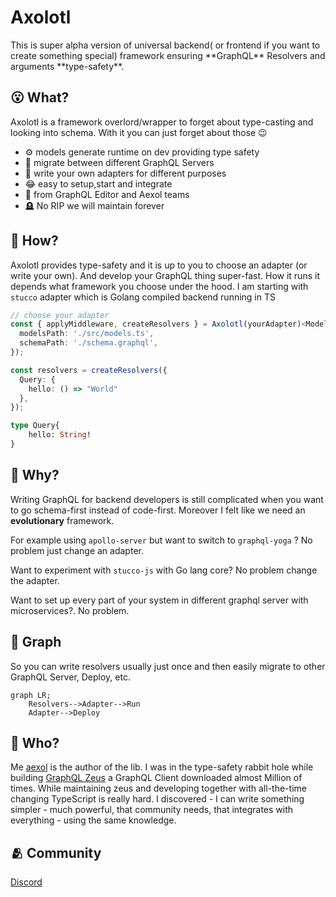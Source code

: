 
<div style={{display:'flex', flexDirection:"column", alignItems:"center", gap:"2rem", padding:"2rem"}}>
<Logo />
<h1 style={{fontSize:'4rem', textAlign:"center", lineHeight:1.25}}>Axolotl</h1>
</div>
This is super alpha version of universal backend( or frontend if you want to create something special) framework ensuring **GraphQL** Resolvers and arguments **type-safety**. 

## 😮 What?

Axolotl is a framework overlord/wrapper to forget about type-casting and looking into schema. With it you can just forget about those 😉
- ⚙️ models generate runtime on dev providing type safety
- 🏃 migrate between different GraphQL Servers
- 🧐 write your own adapters for different purposes
- 😂 easy to setup,start and integrate
- 🫡 from GraphQL Editor and Aexol teams
- 🪦 No RIP we will maintain forever

## 🫠 How?

Axolotl provides type-safety and it is up to you to choose an adapter (or write your own). And develop your GraphQL thing super-fast. How it runs it depends what framework you choose under the hood. I am starting with `stucco` adapter which is Golang compiled backend running in TS

```ts filename="index.ts"
// choose your adapter
const { applyMiddleware, createResolvers } = Axolotl(yourAdapter)<Models>({
  modelsPath: './src/models.ts',
  schemaPath: './schema.graphql',
});

const resolvers = createResolvers({
  Query: {
    hello: () => "World"
  },
});
```

```graphql filename="schema.graphql"
type Query{
    hello: String!
}
```
## 🤔 Why? 

Writing GraphQL for backend developers is still complicated when you want to go schema-first instead of code-first. Moreover I felt like we need an **evolutionary** framework. 

For example using `apollo-server` but want to switch to `graphql-yoga` ? No problem just change an adapter. 

Want to experiment with `stucco-js` with Go lang core? No problem change the adapter. 

Want to set up every part of your system in different graphql server with microservices?. No problem.

## 🤯 Graph
So you can write resolvers usually just once and then easily migrate to other GraphQL Server, Deploy, etc.
```mermaid
graph LR;
    Resolvers-->Adapter-->Run
    Adapter-->Deploy
```
## 🧌 Who?

Me [aexol](https://github.com/aexol) is the author of the lib. I was in the type-safety rabbit hole while building [GraphQL Zeus](https://github.com/graphql-editor/graphql-zeus) a GraphQL Client downloaded almost Million of times. While maintaining zeus and developing together with all-the-time changing TypeScript is really hard. I discovered - I can write something simpler - much powerful, that community needs, that integrates with everything - using the same knowledge.

## 🫂 Community

[Discord](https://discord.gg/f8SfgGBHRz)